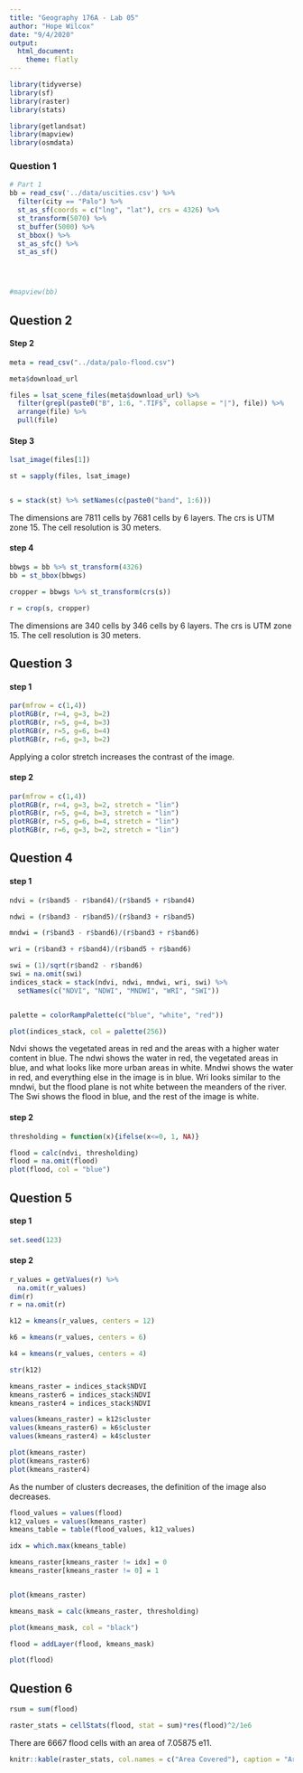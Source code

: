 ---
title: "Geography 176A - Lab 05"
author: "Hope Wilcox"
date: "9/4/2020"
output:
  html_document:
    theme: flatly
---

```{r, warning=FALSE, message=FALSE}
library(tidyverse)
library(sf)
library(raster)
library(stats)

library(getlandsat)
library(mapview)
library(osmdata)

```


### Question 1
```{r, warning=FALSE, message=FALSE}

# Part 1
bb = read_csv('../data/uscities.csv') %>%
  filter(city == "Palo") %>%
  st_as_sf(coords = c("lng", "lat"), crs = 4326) %>%
  st_transform(5070) %>%
  st_buffer(5000) %>%
  st_bbox() %>%
  st_as_sfc() %>%
  st_as_sf()




#mapview(bb)

```
## Question 2
#### Step 2
```{r, warning=FALSE, message=FALSE}
meta = read_csv("../data/palo-flood.csv")

meta$download_url

files = lsat_scene_files(meta$download_url) %>%
  filter(grepl(paste0("B", 1:6, ".TIF$", collapse = "|"), file)) %>%
  arrange(file) %>%
  pull(file)
```

#### Step 3
```{r, warning=FALSE, message=FALSE}
lsat_image(files[1])

st = sapply(files, lsat_image)


s = stack(st) %>% setNames(c(paste0("band", 1:6)))
```
The dimensions are 7811 cells by 7681 cells by 6 layers. The crs is UTM zone 15. The cell resolution is 30 meters.



#### step 4
```{r, warning=FALSE, message=FALSE}

bbwgs = bb %>% st_transform(4326)
bb = st_bbox(bbwgs)

cropper = bbwgs %>% st_transform(crs(s))

r = crop(s, cropper)
```
The dimensions are 340 cells by 346 cells by 6 layers. The crs is UTM zone 15. The cell resolution is 30 meters.

## Question 3
#### step 1
```{r, warning=FALSE, message=FALSE}
par(mfrow = c(1,4))
plotRGB(r, r=4, g=3, b=2)
plotRGB(r, r=5, g=4, b=3)
plotRGB(r, r=5, g=6, b=4)
plotRGB(r, r=6, g=3, b=2)
```
Applying a color stretch increases the contrast of the image.  

#### step 2 
```{r, warning=FALSE, message=FALSE}
par(mfrow = c(1,4))
plotRGB(r, r=4, g=3, b=2, stretch = "lin")
plotRGB(r, r=5, g=4, b=3, stretch = "lin")
plotRGB(r, r=5, g=6, b=4, stretch = "lin")
plotRGB(r, r=6, g=3, b=2, stretch = "lin")
```

## Question 4 

#### step 1

```{r, warning=FALSE, message=FALSE}
ndvi = (r$band5 - r$band4)/(r$band5 + r$band4)

ndwi = (r$band3 - r$band5)/(r$band3 + r$band5)

mndwi = (r$band3 - r$band6)/(r$band3 + r$band6)

wri = (r$band3 + r$band4)/(r$band5 + r$band6)

swi = (1)/sqrt(r$band2 - r$band6)
swi = na.omit(swi)
indices_stack = stack(ndvi, ndwi, mndwi, wri, swi) %>% 
  setNames(c("NDVI", "NDWI", "MNDWI", "WRI", "SWI"))


palette = colorRampPalette(c("blue", "white", "red"))

plot(indices_stack, col = palette(256))
```

Ndvi shows the vegetated areas in red and the areas with a higher water content in blue. The ndwi shows the water in red, the vegetated areas in blue, and what looks like more urban areas in white. Mndwi shows the water in red, and everything else in the image is in blue. Wri looks similar to the mndwi, but the flood plane is not white between the meanders of the river. The Swi shows the flood in blue, and the rest of the image is white. 





#### step 2
```{r, warning=FALSE, message=FALSE}
thresholding = function(x){ifelse(x<=0, 1, NA)}

flood = calc(ndvi, thresholding) 
flood = na.omit(flood)
plot(flood, col = "blue")


```

## Question 5

#### step 1
```{r, warning=FALSE, message=FALSE}
set.seed(123)

```

#### step 2
```{r, warning=FALSE, message=FALSE}
r_values = getValues(r) %>% 
  na.omit(r_values)
dim(r)
r = na.omit(r)

k12 = kmeans(r_values, centers = 12)

k6 = kmeans(r_values, centers = 6)

k4 = kmeans(r_values, centers = 4)

str(k12)
```
```{r, warning=FALSE, message=FALSE}
kmeans_raster = indices_stack$NDVI
kmeans_raster6 = indices_stack$NDVI
kmeans_raster4 = indices_stack$NDVI

values(kmeans_raster) = k12$cluster
values(kmeans_raster6) = k6$cluster
values(kmeans_raster4) = k4$cluster

plot(kmeans_raster)
plot(kmeans_raster6)
plot(kmeans_raster4)
```
As the number of clusters decreases, the definition of the image also decreases.

```{r, warning=FALSE, message=FALSE}
flood_values = values(flood)
k12_values = values(kmeans_raster)
kmeans_table = table(flood_values, k12_values)

idx = which.max(kmeans_table)

kmeans_raster[kmeans_raster != idx] = 0
kmeans_raster[kmeans_raster != 0] = 1


plot(kmeans_raster)
```
```{r, warning=FALSE, message=FALSE}
kmeans_mask = calc(kmeans_raster, thresholding)

plot(kmeans_mask, col = "black")
```


```{r, warning=FALSE, message=FALSE}
flood = addLayer(flood, kmeans_mask)

plot(flood)

```


## Question 6

```{r, warning=FALSE, message=FALSE}
rsum = sum(flood)

raster_stats = cellStats(flood, stat = sum)*res(flood)^2/1e6
```
There are 6667 flood cells with an area of 7.05875 e11. 

```{r}
knitr::kable(raster_stats, col.names = c("Area Covered"), caption = "Area Covered by flood") 
  
```




